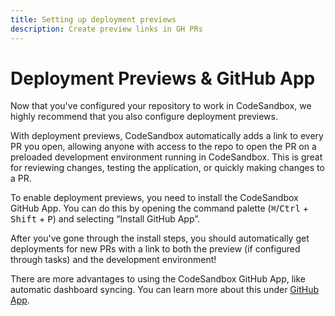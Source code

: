 ```yaml
---
title: Setting up deployment previews
description: Create preview links in GH PRs
---
```



# Deployment Previews & GitHub App

Now that you've configured your repository to work in CodeSandbox, we highly recommend that you also configure deployment previews.

With deployment previews, CodeSandbox automatically adds a link to every PR you open, allowing anyone with access to the repo to open the PR on a preloaded development environment running in CodeSandbox. This is great for reviewing changes, testing the application, or quickly making changes to a PR.

To enable deployment previews, you need to install the CodeSandbox GitHub App. You can do this by opening the command palette (<kbd>⌘</kbd>/<kbd>Ctrl</kbd> + <kbd>Shift</kbd> + <kbd>P</kbd>) and selecting “Install GitHub App”.

After you've gone through the install steps, you should automatically get deployments for new PRs with a link to both the preview (if configured through tasks) and the development environment!

There are more advantages to using the CodeSandbox GitHub App, like automatic dashboard syncing. You can learn more about this under [GitHub App](/learn/integrations/github-app).